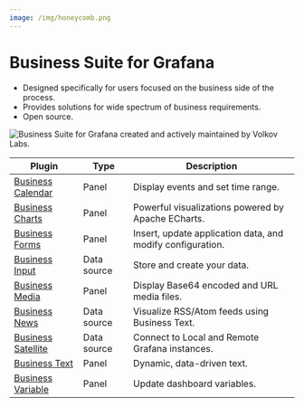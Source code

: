 ```yaml
---
image: /img/honeycomb.png
---
```



# Business Suite for Grafana

- Designed specifically for users focused on the business side of the process.
- Provides solutions for wide spectrum of business requirements.
- Open source.

<Image
  title="Business Suite for Grafana created and actively maintained by Volkov Labs."
  src="/img/honeycomb.png"
/>

| Plugin                                            | Type        | Description                                                |
| ------------------------------------------------- | ----------- | ---------------------------------------------------------- |
| [Business Calendar](volkovlabs-calendar-panel)    | Panel       | Display events and set time range.                         |
| [Business Charts](volkovlabs-echarts-panel)       | Panel       | Powerful visualizations powered by Apache ECharts.         |
| [Business Forms](volkovlabs-form-panel)           | Panel       | Insert, update application data, and modify configuration. |
| [Business Input](volkovlabs-static-datasource)    | Data source | Store and create your data.                                |
| [Business Media](volkovlabs-image-panel)          | Panel       | Display Base64 encoded and URL media files.                |
| [Business News](volkovlabs-rss-datasource)        | Data source | Visualize RSS/Atom feeds using Business Text.              |
| [Business Satellite](volkovlabs-grapi-datasource) | Data source | Connect to Local and Remote Grafana instances.             |
| [Business Text](volkovlabs-dynamictext-panel)     | Panel       | Dynamic, data-driven text.                                 |
| [Business Variable](volkovlabs-variable-panel)    | Panel       | Update dashboard variables.                                |
